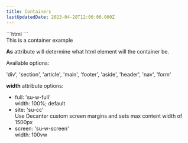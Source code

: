 ```yaml
---
title: Containers
lastUpdatedDate: 2023-04-28T12:00:00.000Z
---
```


<Section heading="Usage:" width="full" className="su-max-w-1200">
  ```html
    <Container
      as="footer"
      className=""
      width="site"
    ></Container>
  ```

  <footer className="su-cc su-rs-py-2 su-px-20 su-bg-black-10 su-mb-40">
    <div>This is a container example</div>
  </footer>

  **As** attribute will determine what html element will the container be.

  <div>Available options:</div>
  <p>'div', 'section', 'article', 'main', 'footer', 'aside', 'header', 'nav', 'form'</p>

  **width** attribute options:
  - full: 'su-w-full'
    <div>width: 100%; default</div>
  - site: 'su-cc'
    <div>Use Decanter custom screen margins and sets max content width of 1500px</div>
  - screen: 'su-w-screen'
    <div>width: 100vw</div>
</Section>
